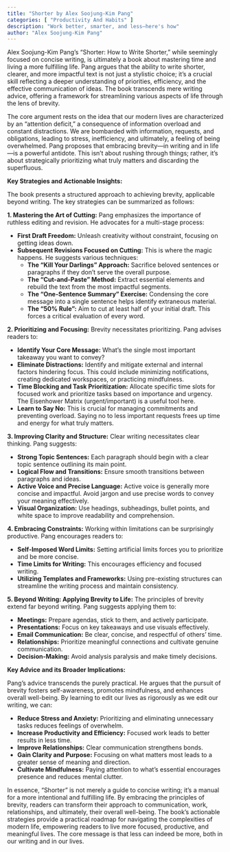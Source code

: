 ```yaml
---
title: "Shorter by Alex Soojung-Kim Pang"
categories: [ "Productivity And Habits" ]
description: "Work better, smarter, and less—here's how"
author: "Alex Soojung-Kim Pang"
---
```

Alex Soojung-Kim Pang's "Shorter: How to Write Shorter," while seemingly focused on concise writing, is ultimately a book about mastering time and living a more fulfilling life.  Pang argues that the ability to write shorter, clearer, and more impactful text is not just a stylistic choice; it's a crucial skill reflecting a deeper understanding of priorities, efficiency, and the effective communication of ideas.  The book transcends mere writing advice, offering a framework for streamlining various aspects of life through the lens of brevity.

The core argument rests on the idea that our modern lives are characterized by an "attention deficit," a consequence of information overload and constant distractions.  We are bombarded with information, requests, and obligations, leading to stress, inefficiency, and ultimately, a feeling of being overwhelmed.  Pang proposes that embracing brevity—in writing and in life—is a powerful antidote.  This isn't about rushing through things; rather, it's about strategically prioritizing what truly matters and discarding the superfluous.

**Key Strategies and Actionable Insights:**

The book presents a structured approach to achieving brevity, applicable beyond writing.  The key strategies can be summarized as follows:

**1.  Mastering the Art of Cutting:** Pang emphasizes the importance of ruthless editing and revision. He advocates for a multi-stage process:

* **First Draft Freedom:**  Unleash creativity without constraint, focusing on getting ideas down.
* **Subsequent Revisions Focused on Cutting:** This is where the magic happens.  He suggests various techniques:
    * **The "Kill Your Darlings" Approach:**  Sacrifice beloved sentences or paragraphs if they don't serve the overall purpose.
    * **The "Cut-and-Paste" Method:**  Extract essential elements and rebuild the text from the most impactful segments.
    * **The "One-Sentence Summary" Exercise:**  Condensing the core message into a single sentence helps identify extraneous material.
    * **The "50% Rule":** Aim to cut at least half of your initial draft. This forces a critical evaluation of every word.


**2.  Prioritizing and Focusing:**  Brevity necessitates prioritizing.  Pang advises readers to:

* **Identify Your Core Message:**  What's the single most important takeaway you want to convey?
* **Eliminate Distractions:**  Identify and mitigate external and internal factors hindering focus. This could include minimizing notifications, creating dedicated workspaces, or practicing mindfulness.
* **Time Blocking and Task Prioritization:**  Allocate specific time slots for focused work and prioritize tasks based on importance and urgency.  The Eisenhower Matrix (urgent/important) is a useful tool here.
* **Learn to Say No:**  This is crucial for managing commitments and preventing overload.  Saying no to less important requests frees up time and energy for what truly matters.

**3.  Improving Clarity and Structure:**  Clear writing necessitates clear thinking.  Pang suggests:

* **Strong Topic Sentences:**  Each paragraph should begin with a clear topic sentence outlining its main point.
* **Logical Flow and Transitions:** Ensure smooth transitions between paragraphs and ideas.
* **Active Voice and Precise Language:**  Active voice is generally more concise and impactful. Avoid jargon and use precise words to convey your meaning effectively.
* **Visual Organization:**  Use headings, subheadings, bullet points, and white space to improve readability and comprehension.

**4.  Embracing Constraints:**  Working within limitations can be surprisingly productive.  Pang encourages readers to:

* **Self-Imposed Word Limits:**  Setting artificial limits forces you to prioritize and be more concise.
* **Time Limits for Writing:**  This encourages efficiency and focused writing.
* **Utilizing Templates and Frameworks:**  Using pre-existing structures can streamline the writing process and maintain consistency.

**5.  Beyond Writing: Applying Brevity to Life:**  The principles of brevity extend far beyond writing.  Pang suggests applying them to:

* **Meetings:**  Prepare agendas, stick to them, and actively participate.
* **Presentations:**  Focus on key takeaways and use visuals effectively.
* **Email Communication:**  Be clear, concise, and respectful of others' time.
* **Relationships:**  Prioritize meaningful connections and cultivate genuine communication.
* **Decision-Making:**  Avoid analysis paralysis and make timely decisions.

**Key Advice and its Broader Implications:**

Pang's advice transcends the purely practical.  He argues that the pursuit of brevity fosters self-awareness, promotes mindfulness, and enhances overall well-being. By learning to edit our lives as rigorously as we edit our writing, we can:

* **Reduce Stress and Anxiety:**  Prioritizing and eliminating unnecessary tasks reduces feelings of overwhelm.
* **Increase Productivity and Efficiency:**  Focused work leads to better results in less time.
* **Improve Relationships:**  Clear communication strengthens bonds.
* **Gain Clarity and Purpose:**  Focusing on what matters most leads to a greater sense of meaning and direction.
* **Cultivate Mindfulness:**  Paying attention to what's essential encourages presence and reduces mental clutter.

In essence, "Shorter" is not merely a guide to concise writing; it's a manual for a more intentional and fulfilling life.  By embracing the principles of brevity, readers can transform their approach to communication, work, relationships, and ultimately, their overall well-being.  The book's actionable strategies provide a practical roadmap for navigating the complexities of modern life, empowering readers to live more focused, productive, and meaningful lives. The core message is that less can indeed be more, both in our writing and in our lives.

